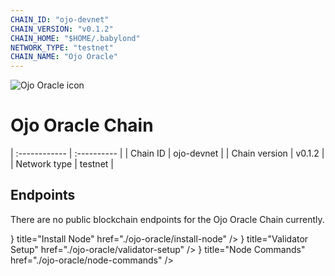 ```yaml
---
CHAIN_ID: "ojo-devnet"
CHAIN_VERSION: "v0.1.2"
CHAIN_HOME: "$HOME/.babylond"
NETWORK_TYPE: "testnet"
CHAIN_NAME: "Ojo Oracle"
---
```


![Ojo Oracle icon](../public/icons/ojoIcon.png)

# Ojo Oracle Chain

| :------------      | :----------      |
| Chain ID           | ojo-devnet      |
| Chain version      | v0.1.2  |
| Network type       | testnet   |

## Endpoints

There are no public blockchain endpoints for the Ojo Oracle Chain currently. 

<Cards>
  <Card
    icon={<ChevronRightIcon />}
    title="Install Node"
    href="./ojo-oracle/install-node"
  />
  <Card
    icon={<ChevronRightIcon />}
    title="Validator Setup"
    href="./ojo-oracle/validator-setup"
  />
  <Card
    icon={<ChevronRightIcon />}
    title="Node Commands"
    href="./ojo-oracle/node-commands"
  />
</Cards>
